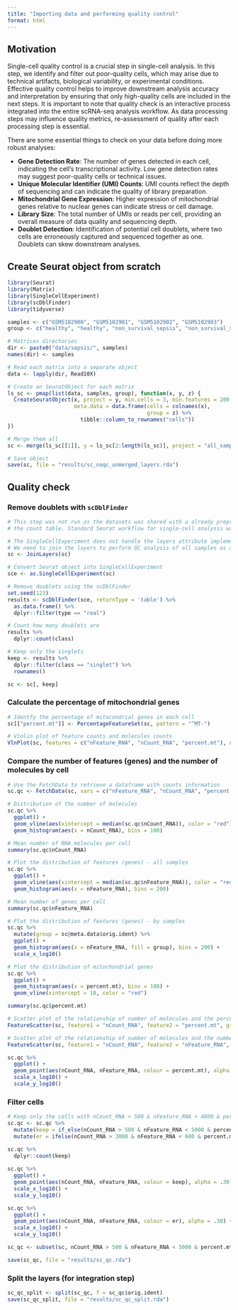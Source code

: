 ```yaml
---
title: "Importing data and performing quality control"
format: html
---
```


## Motivation

Single-cell quality control is a crucial step in single-cell analysis. In this step, we identify and filter out poor-quality cells, which may arise due to technical artifacts, biological variability, or experimental conditions. Effective quality control helps to improve downstream analysis accuracy and interpretation by ensuring that only high-quality cells are included in the next steps. It is important to note that quality check is an interactive process integrated into the entire scRNA-seq analysis workflow. As data processing steps may influence quality metrics, re-assessment of quality after each processing step is essential.

There are some essential things to check on your data before doing more robust analyses:

 - **Gene Detection Rate**: The number of genes detected in each cell, indicating the cell's transcriptional activity. Low gene detection rates may suggest poor-quality cells or technical issues.
 - **Unique Molecular Identifier (UMI) Counts**: UMI counts reflect the depth of sequencing and can indicate the quality of library preparation.
 - **Mitochondrial Gene Expression**: Higher expression of mitochondrial genes relative to nuclear genes can indicate stress or cell damage.
 - **Library Size**: The total number of UMIs or reads per cell, providing an overall measure of data quality and sequencing depth.
 - **Doublet Detection**: Identification of potential cell doublets, where two cells are erroneously captured and sequenced together as one. Doublets can skew downstream analyses.

## Create Seurat object from scratch

```r
library(Seurat)
library(Matrix)
library(SingleCellExperiment)
library(scDblFinder)
library(tidyverse)
```

```r
samples <- c("GSM5102900", "GSM5102901", "GSM5102902", "GSM5102903")
group <- c("healthy", "healthy", "non_survival_sepsis", "non_survival_sepsis")

# Matrices directories
dir <- paste0("data/sepsis/", samples)
names(dir) <- samples

# Read each matrix into a separate object
data <- lapply(dir, Read10X)

# Create an SeuratObject for each matrix
ls_sc <- pmap(list(data, samples, group), function(x, y, z) {
  CreateSeuratObject(x, project = y, min.cells = 3, min.features = 200, 
                     meta.data = data.frame(cells = colnames(x), 
                                            group = z) %>%
                       tibble::column_to_rownames("cells"))
})

# Merge them all
sc <- merge(ls_sc[[1]], y = ls_sc[2:length(ls_sc)], project = "all_samples")

# Save object
save(sc, file = "results/sc_noqc_unmerged_layers.rda")
```

## Quality check

### Remove doublets with `scDblFinder`

```r
# This step was not run as the datasets was shared with a already preprocessed version of
# the count table. Standard Seurat workflow for single-cell analysis was performed. 

# The SingleCellExperiment does not handle the layers attribute implemented on Seurat v5. 
# We need to join the layers to perform QC analysis of all samples as a whole
sc <- JoinLayers(sc)

# Convert Seurat object into SingleCellExperiment
sce <- as.SingleCellExperiment(sc)

# Remove doublets using the scDblFinder
set.seed(123)
results <- scDblFinder(sce, returnType = 'table') %>% 
  as.data.frame() %>%
  dplyr::filter(type == "real")

# Count how many doublets are
results %>% 
  dplyr::count(class)

# Keep only the singlets
keep <- results %>% 
  dplyr::filter(class == "singlet") %>% 
  rownames()

sc <- sc[, keep]
```

### Calculate the percentage of mitochondrial genes

```r
# Identfy the percentage of mitocondrial genes in each cell
sc[["percent.mt"]] <- PercentageFeatureSet(sc, pattern = "^MT-")

# Violin plot of feature counts and molecules counts
VlnPlot(sc, features = c("nFeature_RNA", "nCount_RNA", "percent.mt"), ncol = 3)
```

### Compare the number of features (genes) and the number of molecules by cell

```r
# Use the FetchData to retrieve a dataframe with counts information
sc.qc <- FetchData(sc, vars = c("nFeature_RNA", "nCount_RNA", "percent.mt"))

# Distribution of the number of molecules
sc.qc %>%
  ggplot() +
  geom_vline(aes(xintercept = median(sc.qc$nCount_RNA)), color = "red") +
  geom_histogram(aes(x = nCount_RNA), bins = 100)

# Mean number of RNA molecules per cell
summary(sc.qc$nCount_RNA)

# Plot the distribution of features (genes) - all samples
sc.qc %>%
  ggplot() +
  geom_vline(aes(xintercept = median(sc.qc$nFeature_RNA)), color = "red") +
  geom_histogram(aes(x = nFeature_RNA), bins = 200)

# Mean number of genes per cell
summary(sc.qc$nFeature_RNA)

# Plot the distribution of features (genes) - by samples
sc.qc %>%
  mutate(group = sc@meta.data$orig.ident) %>% 
  ggplot() +
  geom_histogram(aes(x = nFeature_RNA, fill = group), bins = 200) +
  scale_x_log10()

# Plot the distribution of mitochondrial genes 
sc.qc %>%
  ggplot() +
  geom_histogram(aes(x = percent.mt), bins = 100) +
  geom_vline(xintercept = 10, color = "red")

summary(sc.qc$percent.mt)

# Scatter plot of the relationship of number of molecules and the percent of MT genes
FeatureScatter(sc, feature1 = "nCount_RNA", feature2 = "percent.mt", group.by = "orig.ident")

# Scatter plot of the relationship of number of molecules and the number of features
FeatureScatter(sc, feature1 = "nCount_RNA", feature2 = "nFeature_RNA", group.by = "orig.ident")

sc.qc %>%
  ggplot() +
  geom_point(aes(nCount_RNA, nFeature_RNA, colour = percent.mt), alpha = .50) +
  scale_x_log10() +
  scale_y_log10()
```

### Filter cells  

```r
# Keep only the cells with nCount_RNA > 500 & nFeature_RNA < 4000 & percent.mt < 10
sc.qc <- sc.qc %>%
  mutate(keep = if_else(nCount_RNA > 500 & nFeature_RNA < 5000 & percent.mt < 10, "keep", "remove")) %>% 
  mutate(er = ifelse(nCount_RNA > 3000 & nFeature_RNA < 600 & percent.mt < 10, "eritro", "no_eritro"))

sc.qc %>% 
  dplyr::count(keep)
  
sc.qc %>% 
  ggplot() +
  geom_point(aes(nCount_RNA, nFeature_RNA, colour = keep), alpha = .30) +
  scale_x_log10() +
  scale_y_log10()

sc.qc %>% 
  ggplot() +
  geom_point(aes(nCount_RNA, nFeature_RNA, colour = er), alpha = .30) +
  scale_x_log10() +
  scale_y_log10()

sc_qc <- subset(sc, nCount_RNA > 500 & nFeature_RNA < 5000 & percent.mt < 10)

save(sc_qc, file = "results/sc_qc.rda")
```

### Split the layers (for integration step)

```r
sc_qc_split <- split(sc_qc, f = sc_qc$orig.ident)
save(sc_qc_split, file = "results/sc_qc_split.rda")
```

